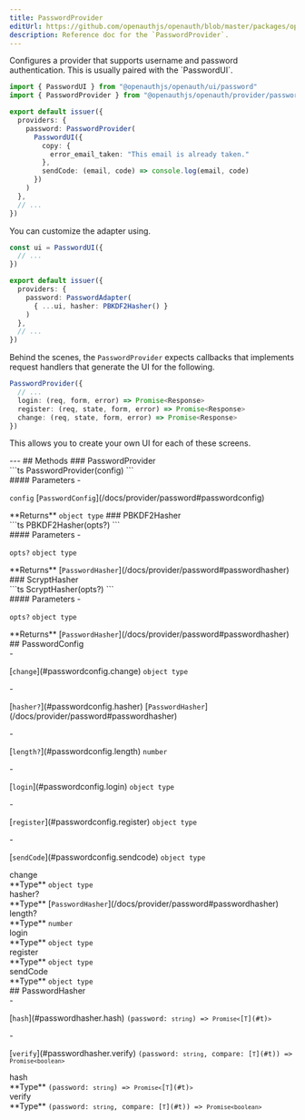 ```yaml
---
title: PasswordProvider
editUrl: https://github.com/openauthjs/openauth/blob/master/packages/openauth/src/provider/password.ts
description: Reference doc for the `PasswordProvider`.
---
```



<div class="tsdoc">
<Section type="about">
Configures a provider that supports username and password authentication. This is usually
paired with the `PasswordUI`.

```ts
import { PasswordUI } from "@openauthjs/openauth/ui/password"
import { PasswordProvider } from "@openauthjs/openauth/provider/password"

export default issuer({
  providers: {
    password: PasswordProvider(
      PasswordUI({
        copy: {
          error_email_taken: "This email is already taken."
        },
        sendCode: (email, code) => console.log(email, code)
      })
    )
  },
  // ...
})
```

You can customize the adapter using.

```ts {7-9}
const ui = PasswordUI({
  // ...
})

export default issuer({
  providers: {
    password: PasswordAdapter(
      { ...ui, hasher: PBKDF2Hasher() }
    )
  },
  // ...
})
```

Behind the scenes, the `PasswordProvider` expects callbacks that implements request handlers
that generate the UI for the following.

```ts
PasswordProvider({
  // ...
  login: (req, form, error) => Promise<Response>
  register: (req, state, form, error) => Promise<Response>
  change: (req, state, form, error) => Promise<Response>
})
```

This allows you to create your own UI for each of these screens.
</Section>
---
## Methods
### PasswordProvider
<Segment>
<Section type="signature">
```ts
PasswordProvider(config)
```
</Section>
<Section type="parameters">
#### Parameters
- <p><code class="key">config</code> [<code class="type">PasswordConfig</code>](/docs/provider/password#passwordconfig)</p>
</Section>
<InlineSection>
**Returns** <code class="primitive">object type</code>
</InlineSection>
</Segment>
### PBKDF2Hasher
<Segment>
<Section type="signature">
```ts
PBKDF2Hasher(opts?)
```
</Section>
<Section type="parameters">
#### Parameters
- <p><code class="key">opts?</code> <code class="primitive">object type</code></p>
</Section>
<InlineSection>
**Returns** [<code class="type">PasswordHasher</code>](/docs/provider/password#passwordhasher)
</InlineSection>
</Segment>
### ScryptHasher
<Segment>
<Section type="signature">
```ts
ScryptHasher(opts?)
```
</Section>
<Section type="parameters">
#### Parameters
- <p><code class="key">opts?</code> <code class="primitive">object type</code></p>
</Section>
<InlineSection>
**Returns** [<code class="type">PasswordHasher</code>](/docs/provider/password#passwordhasher)
</InlineSection>
</Segment>
## PasswordConfig
<Segment>
<Section type="parameters">
- <p>[<code class="key">change</code>](#passwordconfig.change) <code class="primitive">object type</code></p>
- <p>[<code class="key">hasher?</code>](#passwordconfig.hasher) [<code class="type">PasswordHasher</code>](/docs/provider/password#passwordhasher)</p>
- <p>[<code class="key">length?</code>](#passwordconfig.length) <code class="primitive">number</code></p>
- <p>[<code class="key">login</code>](#passwordconfig.login) <code class="primitive">object type</code></p>
- <p>[<code class="key">register</code>](#passwordconfig.register) <code class="primitive">object type</code></p>
- <p>[<code class="key">sendCode</code>](#passwordconfig.sendcode) <code class="primitive">object type</code></p>
</Section>
</Segment>
<NestedTitle id="passwordconfig.change" Tag="h4" parent="PasswordConfig.">change</NestedTitle>
<Segment>
<Section type="parameters">
<InlineSection>
**Type** <code class="primitive">object type</code>
</InlineSection>
</Section>
</Segment>
<NestedTitle id="passwordconfig.hasher" Tag="h4" parent="PasswordConfig.">hasher?</NestedTitle>
<Segment>
<Section type="parameters">
<InlineSection>
**Type** [<code class="type">PasswordHasher</code>](/docs/provider/password#passwordhasher)
</InlineSection>
</Section>
</Segment>
<NestedTitle id="passwordconfig.length" Tag="h4" parent="PasswordConfig.">length?</NestedTitle>
<Segment>
<Section type="parameters">
<InlineSection>
**Type** <code class="primitive">number</code>
</InlineSection>
</Section>
</Segment>
<NestedTitle id="passwordconfig.login" Tag="h4" parent="PasswordConfig.">login</NestedTitle>
<Segment>
<Section type="parameters">
<InlineSection>
**Type** <code class="primitive">object type</code>
</InlineSection>
</Section>
</Segment>
<NestedTitle id="passwordconfig.register" Tag="h4" parent="PasswordConfig.">register</NestedTitle>
<Segment>
<Section type="parameters">
<InlineSection>
**Type** <code class="primitive">object type</code>
</InlineSection>
</Section>
</Segment>
<NestedTitle id="passwordconfig.sendcode" Tag="h4" parent="PasswordConfig.">sendCode</NestedTitle>
<Segment>
<Section type="parameters">
<InlineSection>
**Type** <code class="primitive">object type</code>
</InlineSection>
</Section>
</Segment>
## PasswordHasher
<Segment>
<Section type="parameters">
- <p>[<code class="key">hash</code>](#passwordhasher.hash) <code class="primitive">(password: <code class="primitive">string</code>) => <code class="primitive">Promise</code><code class="symbol">&lt;</code>[<code class="type">T</code>](#t)<code class="symbol">&gt;</code></code></p>
- <p>[<code class="key">verify</code>](#passwordhasher.verify) <code class="primitive">(password: <code class="primitive">string</code>, compare: [<code class="type">T</code>](#t)) => <code class="primitive">Promise</code><code class="symbol">&lt;</code><code class="primitive">boolean</code><code class="symbol">&gt;</code></code></p>
</Section>
</Segment>
<NestedTitle id="passwordhasher.hash" Tag="h4" parent="PasswordHasher.">hash</NestedTitle>
<Segment>
<Section type="parameters">
<InlineSection>
**Type** <code class="primitive">(password: <code class="primitive">string</code>) => <code class="primitive">Promise</code><code class="symbol">&lt;</code>[<code class="type">T</code>](#t)<code class="symbol">&gt;</code></code>
</InlineSection>
</Section>
</Segment>
<NestedTitle id="passwordhasher.verify" Tag="h4" parent="PasswordHasher.">verify</NestedTitle>
<Segment>
<Section type="parameters">
<InlineSection>
**Type** <code class="primitive">(password: <code class="primitive">string</code>, compare: [<code class="type">T</code>](#t)) => <code class="primitive">Promise</code><code class="symbol">&lt;</code><code class="primitive">boolean</code><code class="symbol">&gt;</code></code>
</InlineSection>
</Section>
</Segment>
</div>